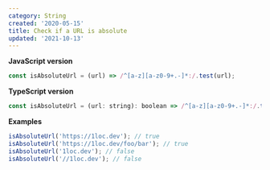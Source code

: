 ```yaml
---
category: String
created: '2020-05-15'
title: Check if a URL is absolute
updated: '2021-10-13'
---
```


**JavaScript version**

```js
const isAbsoluteUrl = (url) => /^[a-z][a-z0-9+.-]*:/.test(url);
```

**TypeScript version**

```js
const isAbsoluteUrl = (url: string): boolean => /^[a-z][a-z0-9+.-]*:/.test(url);
```

**Examples**

```js
isAbsoluteUrl('https://1loc.dev'); // true
isAbsoluteUrl('https://1loc.dev/foo/bar'); // true
isAbsoluteUrl('1loc.dev'); // false
isAbsoluteUrl('//1loc.dev'); // false
```
